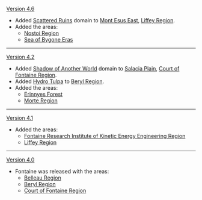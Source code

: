 {{Change History/Header}}
[[Version 4.6]]
* Added [[Scattered Ruins]] domain to [[Mont Esus East]], [[Liffey Region]].
* Added the areas:
** [[Nostoi Region]]
** [[Sea of Bygone Eras]]
----
[[Version 4.2]]
* Added [[Shadow of Another World]] domain to [[Salacia Plain]], [[Court of Fontaine Region]].
* Added [[Hydro Tulpa]] to [[Beryl Region]].
* Added the areas:
** [[Erinnyes Forest]]
** [[Morte Region]]
----
[[Version 4.1]]
* Added the areas:
** [[Fontaine Research Institute of Kinetic Energy Engineering Region]]
** [[Liffey Region]]
----
[[Version 4.0]]
* Fontaine was released with the areas:
** [[Belleau Region]]
** [[Beryl Region]]
** [[Court of Fontaine Region]]